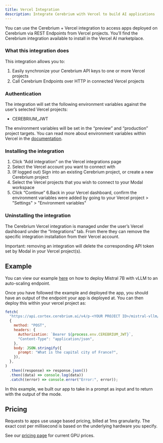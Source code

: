 ```yaml
---
title: Vercel Integration
description: Integrate Cerebrium with Vercel to build AI applications
---
```


You can use the Cerebrium + Vercel integration to access apps deployed on Cerebrium via REST Endpoints from Vercel projects. You’ll find the Cerebrium integration available to install in the Vercel AI marketplace.

### What this integration does

This integration allows you to:

1. Easily synchronize your Cerebrium API keys to one or more Vercel projects
2. Call Cerebrium Endpoints over HTTP in connected Vercel projects

### Authentication

The integration will set the following environment variables against the user’s selected Vercel projects:

- CEREBRIUM_JWT

The environment variables will be set in the “preview” and “production” project targets. You can read more about environment variables within Vercel in the [documentation](https://vercel.com/docs/concepts/projects/environment-variables#environments).

### Installing the integration

1. Click “Add integration” on the Vercel integrations page
2. Select the Vercel account you want to connect with
3. (If logged out) Sign into an existing Cerebrium project, or create a new Cerebrium project
4. Select the Vercel projects that you wish to connect to your Modal workspace
5. Click “Continue”
   6.Back in your Vercel dashboard, confirm the environment variables were added by going to your Vercel project > "Settings" > "Environment variables"

### Uninstalling the integration

The Cerebrium Vercel integration is managed under the user’s Vercel dashboard under the “Integrations” tab. From there they can remove the specific integration installation from their Vercel account.

Important: removing an integration will delete the corresponding API token set by Modal in your Vercel project(s).

## Example

You can view our example [here](/v4/examples/mistral-vllm) on how to deploy Mistral 7B with vLLM to an auto-scaling endpoint.

Once you have followed the example and deployed the app, you should have an output of the endpoint your app is deployed at. You can then deploy this within your vercel project as:

```javascript
fetch(
  "https://api.cortex.cerebrium.ai/v4/p-<YOUR PROJECT ID>/mistral-vllm/predict",
  {
    method: "POST",
    headers: {
      Authorization: `Bearer ${process.env.CEREBRIUM_JWT}`,
      "Content-Type": "application/json",
    },
    body: JSON.stringify({
      prompt: "What is the capital city of France?",
    }),
  },
)
  .then((response) => response.json())
  .then((data) => console.log(data))
  .catch((error) => console.error("Error:", error));
```

In this example, we built our app to take in a prompt as input and to return with the output of the mode.

## Pricing

Requests to apps use usage based pricing, billed at 1ms granularity. The exact cost per millisecond is based on the underlying hardware you specify.

See our [pricing page](https://www.cerebrium.ai/pricing) for current GPU prices.
